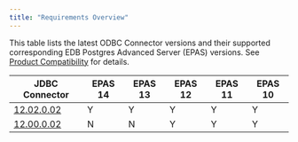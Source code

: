 ```yaml
---
title: "Requirements Overview"
---
```


This table lists the latest ODBC Connector versions and their supported corresponding EDB Postgres Advanced Server (EPAS) versions. See [Product Compatibility](https://www.enterprisedb.com/platform-compatibility#epas) for details.

| JDBC Connector                           | EPAS 14 | EPAS 13 | EPAS 12 | EPAS 11 | EPAS 10 | 
| ---------------------------------------- | ------- | ------- | ------- | ------- | ------- |
| [12.02.0.02](01_odbc_rel_notes/01_odbc_12.2.0.2_rel_notes) | Y       | Y       | Y       | Y       | Y       |
| [12.00.0.02](01_odbc_rel_notes/03_odbc_12.0.0.2_rel_notes) | N       | N       | Y       | Y       | Y       |